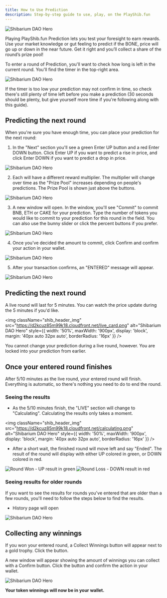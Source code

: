 ```yaml
---
title: How to Use Prediction
description: Step-by-step guide to use, play, on the PlayShib.fun
---
```


<img
  className="shib_header_img"
  src="https://d2kcuz85m99k18.cloudfront.net/playShib.png"
  alt="Shibarium DAO Hero"
/>

Playing PlayShib.fun Prediction lets you test your foresight to earn rewards. Use your market knowledge or gut feeling to predict if the BONE,  price will go up or down in the near future. Get it right and you’ll collect a share of the round’s prize pool!

To enter a round of Prediction, you'll want to check how long is left in the current round. You'll find the timer in the top-right area.

<img
  className="shib_header_img"
  src="https://d2kcuz85m99k18.cloudfront.net/playShib_1.png"
  alt="Shibarium DAO Hero"
/>

If the timer is too low your prediction may not confirm in time, so check there's still plenty of time left before you make a prediction (30 seconds should be plenty, but give yourself more time if you're following along with this guide).

## Predicting the next round

When you're sure you have enough time, you can place your prediction for the next round:

1. In the "Next" section you'll see a green Enter UP button and a red Enter DOWN button. Click Enter UP if you want to predict a rise in price, and click Enter DOWN if you want to predict a drop in price.

<img
  className="shib_header_img"
  src="https://d2kcuz85m99k18.cloudfront.net/next_round.png"
  alt="Shibarium DAO Hero"
/>

2. Each will have a different reward multiplier. The multiplier will change over time as the "Prize Pool" increases depending on people's predictions. The Prize Pool is shown just above the buttons.

<img
  className="shib_header_img"
  src="https://d2kcuz85m99k18.cloudfront.net/round_prize_pool.png"
  alt="Shibarium DAO Hero"
/>


3. A new window will open. In the window, you'll see "Commit" to commit BNB, ETH or CAKE for your prediction. Type the number of tokens you would like to commit to your prediction for this round in the field. You can also use the bunny slider or click the percent buttons if you prefer.

<img
  className="shib_header_img"
  src="https://d2kcuz85m99k18.cloudfront.net/bet_amount.png"
  alt="Shibarium DAO Hero"
/>

4. Once you've decided the amount to commit, click Confirm and confirm your action in your wallet.

<img
  className="shib_header_img"
  src="https://d2kcuz85m99k18.cloudfront.net/processing.png"
  alt="Shibarium DAO Hero"
/>

5. After your transaction confirms, an "ENTERED" message will appear.

<img
  className="shib_header_img"
  src="https://d2kcuz85m99k18.cloudfront.net/bet_success.png"
  alt="Shibarium DAO Hero"
/>

## Predicting the next round

A live round will last for 5 minutes. You can watch the price update during the 5 minutes if you'd like.

<img
  className="shib_header_img"
  src="https://d2kcuz85m99k18.cloudfront.net/live_card.png"
  alt="Shibarium DAO Hero"
  style={{ width: '50%', maxWidth: '900px', display: 'block', margin: '40px auto 32px auto', borderRadius: '16px' }}
/>

You cannot change your prediction during a live round, however. You are locked into your prediction from earlier.

## Once your entered round finishes

After 5/10 minutes as the live round, your entered round will finish. Everything is automatic, so there's nothing you need to do to end the round.

### Seeing the results

- As the 5/10 minutes finish, the "LIVE" section will change to "Calculating". Calculating the results only takes a moment.

<img
  className="shib_header_img"
  src="https://d2kcuz85m99k18.cloudfront.net/calculating.png"
  alt="Shibarium DAO Hero"
  style={{ width: '50%', maxWidth: '900px', display: 'block', margin: '40px auto 32px auto', borderRadius: '16px' }}
/>

- After a short wait, the finished round will move left and say "Ended". The result of the round will display with either UP colored in green, or DOWN colored in red.

<div style={{ display: 'flex', justifyContent: 'center', gap: '20px', margin: '40px auto 32px auto'}}>
  <img
    className="shib_header_img"
    src="https://d2kcuz85m99k18.cloudfront.net/round_won.png"
    alt="Round Won - UP result in green"
    style={{ width: '100%', borderRadius: '16px' }}
  />
  <img
    className="shib_header_img"
    src="https://d2kcuz85m99k18.cloudfront.net/round_loss.png"
    alt="Round Loss - DOWN result in red"
    style={{ width: '100%%', borderRadius: '16px' }}
  />
</div>

### Seeing results for older rounds

If you want to see the results for rounds you've entered that are older than a few rounds, you'll need to follow the steps below to find the results.

- History page will open

<img
  className="shib_header_img"
  src="https://d2kcuz85m99k18.cloudfront.net/history.png"
  alt="Shibarium DAO Hero"
/>

## Collecting any winnings

If you won your entered round, a Collect Winnings button will appear next to a gold trophy. Click the button.

A new window will appear showing the amount of winnings you can collect with a Confirm button. Click the button and confirm the action in your wallet.

<img
  className="shib_header_img"
  src="https://d2kcuz85m99k18.cloudfront.net/collect_winning.png"
  alt="Shibarium DAO Hero"
/>

**Your token winnings will now be in your wallet.**
